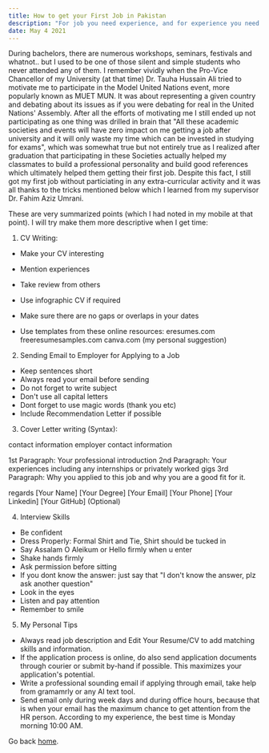 ```yaml
---
title: How to get your First Job in Pakistan
description: "For job you need experience, and for experience you need job.. Haven't I heard this somewhere before?"
date: May 4 2021
---
```


During bachelors, there are numerous workshops, seminars, festivals and whatnot.. but I used to be one of those silent and simple students who never attended any of them.
I remember vividly when the Pro-Vice Chancellor of my University (at that time) Dr. Tauha Hussain Ali tried to motivate me to participate in the Model United Nations event, more popularly known as MUET MUN.
It was about representing a given country and debating about its issues as if you were debating for real in the United Nations' Assembly. After all the efforts of motivating me I still ended up not participating
as one thing was drilled in brain that "All these academic societies and events will have zero impact on me getting a job after university and it will only waste my time which can be invested in studying for exams",
which was somewhat true but not entirely true as I realized after graduation that participating in these Societies actually helped my classmates to build a professional personality and build good references which ultimately helped them getting their first job.
Despite this fact, I still got my first job without particiating in any extra-curricular activity and it was all thanks to the tricks mentioned below which I learned from my supervisor Dr. Fahim Aziz Umrani.

These are very summarized points (which I had noted in my mobile at that point). I will try make them more descriptive when I get time:

1. CV Writing:

- Make your CV interesting 
- Mention experiences 
- Take review from others 
- Use infographic CV if required 
- Make sure there are no gaps or overlaps in your dates

- Use templates from these online resources: 
eresumes.com 
freeresumesamples.com
canva.com (my personal suggestion)

2. Sending Email to Employer for Applying to a Job

- Keep sentences short 
- Always read your email before sending
- Do not forget to write subject 
- Don't use all capital letters 
- Dont forget to use magic words (thank you etc)
- Include Recommendation Letter if possible 

3. Cover Letter writing (Syntax): 

contact information 
employer contact information 

1st Paragraph: Your professional introduction
2nd Paragraph: Your experiences including any internships or privately worked gigs
3rd Paragraph: Why you applied to this job and why you are a good fit for it. 

regards 
[Your Name]
[Your Degree]
[Your Email]
[Your Phone]
[Your Linkedin]
[Your GitHub] (Optional)
 
4. Interview Skills 

- Be confident 
- Dress Properly: Formal Shirt and Tie, Shirt should be tucked in
- Say Assalam O Aleikum or Hello firmly when u enter
- Shake hands firmly 
- Ask permission before sitting 
- If you dont know the answer: just say that "I don't know the answer, plz ask another question" 
- Look in the eyes 
- Listen and pay attention 
- Remember to smile 

5. My Personal Tips

- Always read job description and Edit Your Resume/CV to add matching skills and information.
- If the application process is online, do also send application documents through courier or submit by-hand if possible. This maximizes your application's potential.
- Write a professional sounding email if applying through email, take help from gramamrly or any AI text tool.
- Send email only during week days and during office hours, because that is when your email has the maximum chance to get attention from the HR person. According to my experience, the best time is Monday morning 10:00 AM.

Go back [home](/).
